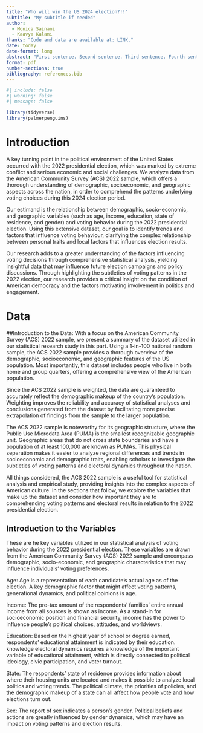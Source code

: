 ```yaml
---
title: "Who will win the US 2024 election?!!"
subtitle: "My subtitle if needed"
author:
  - Monica Sainani
  - Kaavya Kalani
thanks: "Code and data are available at: LINK."
date: today
date-format: long
abstract: "First sentence. Second sentence. Third sentence. Fourth sentence."
format: pdf
number-sections: true
bibliography: references.bib
---
```


```r
#| include: false
#| warning: false
#| message: false

library(tidyverse)
library(palmerpenguins)
```

# Introduction
A key turning point in the political environment of the United States occurred with the 2022 presidential election,
which was marked by extreme conflict and serious economic and social challenges. We analyze data from the American
Community Survey (ACS) 2022 sample, which offers a thorough understanding of demographic, socioeconomic, and geographic
aspects across the nation, in order to comprehend the patterns underlying voting choices during this 2024 election
period.

Our estimand is the relationship between demographic, socio-economic, and geographic variables (such as age, income,
education, state of residence, and gender) and voting behavior during the 2022 presidential election. Using this
extensive dataset, our goal is to identify trends and factors that influence voting behaviour, clarifying the
complex relationship between personal traits and local factors that influences election results.

Our research adds to a greater understanding of the factors influencing voting decisions through comprehensive
statistical analysis, yielding insightful data that may influence future election campaigns and policy discussions.
Through highlighting the subtleties of voting patterns in the 2022 election, our research provides a critical insight
on the condition of American democracy and the factors motivating involvement in politics and engagement.


# Data

##Introduction to the Data:
With a focus on the American Community Survey (ACS) 2022 sample,
we present a summary of the dataset utilized in our statistical research study in this part.
Using a 1-in-100 national random sample, the ACS 2022 sample provides a thorough overview of the demographic,
socioeconomic, and geographic features of the US population. Most importantly, this dataset includes people who live in
both home and group quarters, offering a comprehensive view of the American population.

Since the ACS 2022 sample is weighted, the data are guaranteed to accurately reflect the demographic makeup of the
country's population. Weighting improves the reliability and accuracy of statistical analyses and conclusions generated
from the dataset by facilitating more precise extrapolation of findings from the sample to the larger population.

The ACS 2022 sample is noteworthy for its geographic structure, where the Public Use Microdata Area (PUMA) is the
smallest recognizable geographic unit.
Geographic areas that do not cross state boundaries and have a population of at least 100,000 are known as PUMAs.
This physical separation makes it easier to analyze regional differences and trends in socioeconomic and demographic
traits, enabling scholars to investigate the subtleties of voting patterns and electoral dynamics throughout the nation.

All things considered, the ACS 2022 sample is a useful tool for statistical analysis and empirical study, providing
insights into the complex aspects of American culture. In the sections that follow, we explore the variables that make
up the dataset and consider how important they are to comprehending voting patterns and electoral results in relation
to the 2022 presidential election.

## Introduction to the Variables
These are he key variables utilized in our statistical analysis of voting behavior during the 2022 presidential
election. These variables are drawn from the American Community Survey (ACS) 2022 sample and encompass demographic,
socio-economic, and geographic characteristics that may influence individuals' voting preferences.

Age: Age is a representation of each candidate's actual age as of the election. A key demographic factor that might
affect voting patterns, generational dynamics, and political opinions is age.

Income: The pre-tax amount of the respondents' families' entire annual income from all sources is shown as income.
As a stand-in for socioeconomic position and financial security, income has the power to influence people's political
choices, attitudes, and worldviews.

Education: Based on the highest year of school or degree earned, respondents' educational attainment is indicated by
their education. knowledge electoral dynamics requires a knowledge of the important variable of educational attainment,
which is directly connected to political ideology, civic participation, and voter turnout.

State: The respondents' state of residence provides information about where their housing units are located and makes
it possible to analyze local politics and voting trends. The political climate, the priorities of policies, and the
demographic makeup of a state can all affect how people vote and how elections turn out.

Sex: The report of sex indicates a person's gender. Political beliefs and actions are greatly influenced by gender
dynamics, which may have an impact on voting patterns and election results.